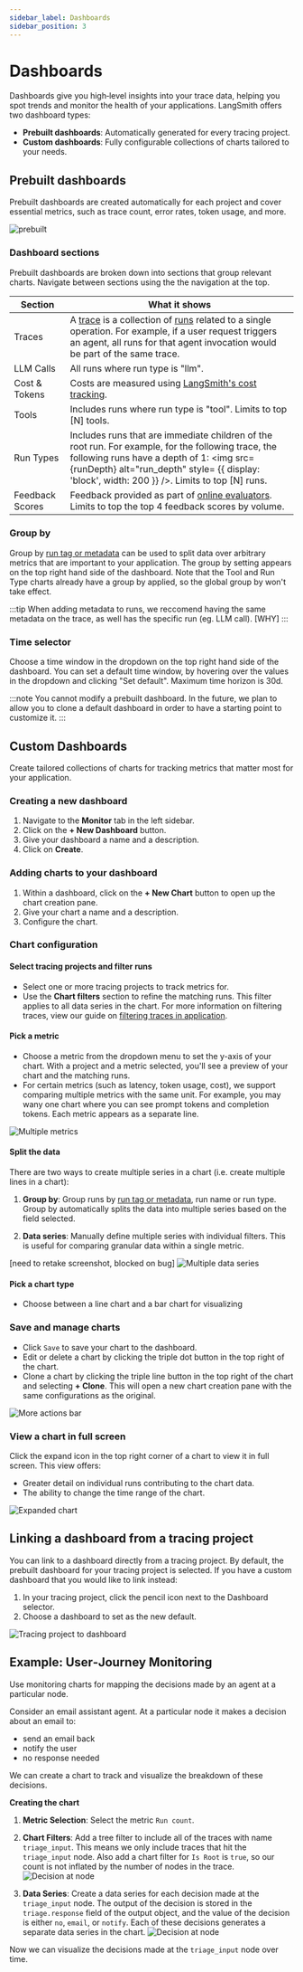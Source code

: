```yaml
---
sidebar_label: Dashboards
sidebar_position: 3
---
```




# Dashboards

Dashboards give you high‑level insights into your trace data, helping you spot trends and monitor the health of your applications. LangSmith offers two dashboard types:

- **Prebuilt dashboards**: Automatically generated for every tracing project.  
- **Custom dashboards**: Fully configurable collections of charts tailored to your needs.  

## Prebuilt dashboards
Prebuilt dashboards are created automatically for each project and cover essential metrics, such as trace count, error rates, token usage, and more.

![prebuilt](./static/prebuilt.gif)

### Dashboard sections
Prebuilt dashboards are broken down into sections that group relevant charts. Navigate between sections using the the navigation at the top.

| Section                   | What it shows                                                        |
|-------------------------|----------------------------------------------------------------------|
| Traces          | A [trace](/observability/concepts#traces) is a collection of [runs](/observability/concepts#runs) related to a single operation. For example, if a user request triggers an agent, all runs for that agent invocation would be part of the same trace.            |
| LLM Calls        | All runs where run type is "llm".                                 |
| Cost & Tokens     | Costs are measured using [LangSmith's cost tracking](/observability/how_to_guides/log_llm_trace#manually-provide-token-counts).           | 
| Tools     | Includes runs where run type is "tool". Limits to top [N] tools.             | 
| Run Types     | Includes runs that are immediate children of the root run. For example, for the following trace, the following runs have a depth of 1:  <img src={runDepth} alt="run_depth" style= {{ display: 'block', width: 200 }} />. Limits to top [N] runs.   | 
| Feedback Scores     | Feedback provided as part of [online evaluators](/observability/how_to_guides/online_evaluations). Limits to top the top 4 feedback scores by volume.             | 

### Group by

Group by [run tag or metadata](/observability/how_to_guides/add_metadata_tags) can be used to split data over arbitrary metrics that are important to your application. The group by setting appears on the top right hand side of the dashboard. Note that the Tool and Run Type charts already have a group by applied, so the global group by won't take effect.

:::tip
When adding metadata to runs, we reccomend having the same metadata on the trace, as well has the specific run (eg. LLM call). [WHY]
:::

### Time selector
Choose a time window in the dropdown on the top right hand side of the dashboard. You can set a default time window, by hovering over the values in the dropdown and clicking "Set default". Maximum time horizon is 30d. 

:::note
You cannot modify a prebuilt dashboard. In the future, we plan to allow you to clone a default dashboard in order to have a starting point to customize it. 
:::


## Custom Dashboards

Create tailored collections of charts for tracking metrics that matter most for your application. 

### Creating a new dashboard

1. Navigate to the **Monitor** tab in the left sidebar.
2. Click on the **+ New Dashboard** button.
3. Give your dashboard a name and a description.
4. Click on **Create**.

### Adding charts to your dashboard

1. Within a dashboard, click on the **+ New Chart** button to open up the chart creation pane.
2. Give your chart a name and a description.
3. Configure the chart.

### Chart configuration

#### Select tracing projects and filter runs 

- Select one or more tracing projects to track metrics for.
- Use the **Chart filters** section to refine the matching runs. This filter applies to all data series in the chart. For more information on filtering traces, view our guide on [filtering traces in application](./filter_traces_in_application). 

#### Pick a metric

- Choose a metric from the dropdown menu to set the y-axis of your chart. With a project and a metric selected, you'll see a preview of your chart and the matching runs.
- For certain metrics (such as latency, token usage, cost), we support comparing multiple metrics with the same unit. For example, you may wany one chart where you can see prompt tokens and completion tokens. Each metric appears as a separate line. 

![Multiple metrics](./static/compare_metrics.png)

#### Split the data

There are two ways to create multiple series in a chart (i.e. create multiple lines in a chart):

1. **Group by**: Group runs by [run tag or metadata](/observability/how_to_guides/add_metadata_tags), run name or run type. Group by automatically splits the data into multiple series based on the field selected. 

2. **Data series**: Manually define multiple series with individual filters. This is useful for comparing granular data within a single metric. 

[need to retake screenshot, blocked on bug]
![Multiple data series](./static/multiple_data_series.png)

#### Pick a chart type

- Choose between a line chart and a bar chart for visualizing 

### Save and manage charts

- Click `Save` to save your chart to the dashboard.
- Edit or delete a chart by clicking the triple dot button in the top right of the chart.
- Clone a chart by clicking the triple line button in the top right of the chart and selecting **+ Clone**. This will open a new chart creation pane with the same configurations as the original.

![More actions bar](./static/more_actions_bar.png)

### View a chart in full screen

Click the expand icon in the top right corner of a chart to view it in full screen. This view offers:

- Greater detail on individual runs contributing to the chart data.
- The ability to change the time range of the chart.

![Expanded chart](./static/expanded_chart.png)

## Linking a dashboard from a tracing project

You can link to a dashboard directly from a tracing project. By default, the prebuilt dashboard for your tracing project is selected. If you have a custom dashboard that you would like to link instead:

1. In your tracing project, click the pencil icon next to the Dashboard selector.  
2. Choose a dashboard to set as the new default.  

![Tracing project to dashboard](./static/tracing_project_to_dashboard.png)

## Example: User‑Journey Monitoring

Use monitoring charts for mapping the decisions made by an agent at a particular node.

Consider an email assistant agent. At a particular node it makes a decision about an email to:

- send an email back
- notify the user
- no response needed

We can create a chart to track and visualize the breakdown of these decisions.

**Creating the chart**

1. **Metric Selection**: Select the metric `Run count`.
2. **Chart Filters**: Add a tree filter to include all of the traces with name `triage_input`. This means we only include traces that hit the `triage_input` node. Also add a chart filter for `Is Root` is `true`, so our count is not inflated by the number of nodes in the trace.
   ![Decision at node](./static/chart_filters_for_node_decision.png)

3. **Data Series**: Create a data series for each decision made at the `triage_input` node. The output of the decision is stored in the `triage.response` field of the output object,
   and the value of the decision is either `no`, `email`, or `notify`. Each of these decisions generates a separate data series in the chart.
   ![Decision at node](./static/decision_at_node.png)

Now we can visualize the decisions made at the `triage_input` node over time.